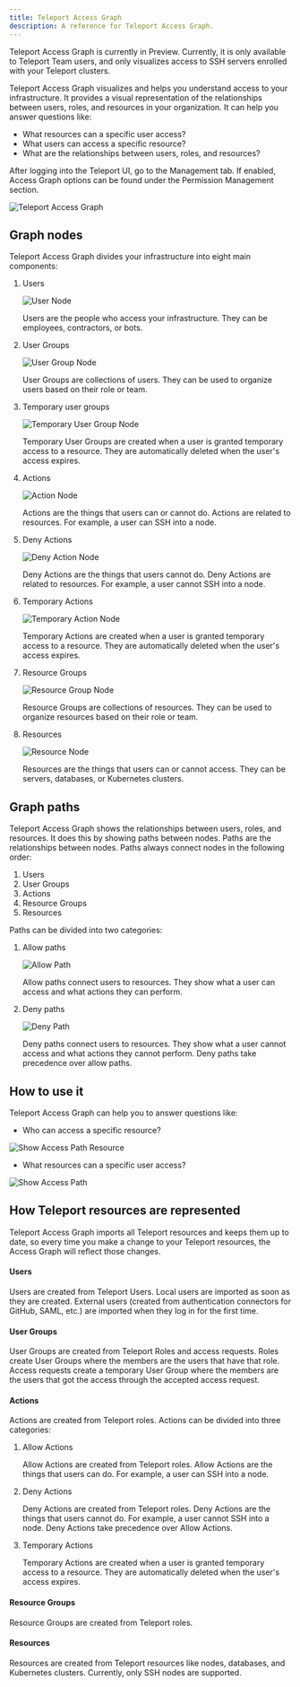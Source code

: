 ```yaml
---
title: Teleport Access Graph
description: A reference for Teleport Access Graph.
---
```


<Admonition type="tip" title="Preview">
  Teleport Access Graph is currently in Preview. Currently, it is only available
  to Teleport Team users, and only visualizes access to SSH servers enrolled with your Teleport clusters.
</Admonition>

Teleport Access Graph visualizes and helps you understand access to your
infrastructure. It provides a visual representation of the relationships between
users, roles, and resources in your organization. It can help you answer
questions like:

- What resources can a specific user access?
- What users can access a specific resource?
- What are the relationships between users, roles, and resources?

After logging into the Teleport UI, go to the Management tab. If enabled, Access Graph options can be found
under the Permission Management section.

![Teleport Access Graph](../img/access-graph/main-view.png)

## Graph nodes

Teleport Access Graph divides your infrastructure into eight main components:

1. Users

    ![User Node](../img/access-graph/user-node.png)

    Users are the people who access your infrastructure. They can be employees,
    contractors, or bots.

2. User Groups

    ![User Group Node](../img/access-graph/user-group-node.png)

    User Groups are collections of users. They can be used to organize users
    based on their role or team.

3. Temporary user groups

    ![Temporary User Group Node](../img/access-graph/temporary-user-group-node.png)

    Temporary User Groups are created when a user is granted temporary access to a
    resource. They are automatically deleted when the user's access expires.

4. Actions

    ![Action Node](../img/access-graph/allow-action-node.png)

    Actions are the things that users can or cannot do. Actions are related to
    resources. For example, a user can SSH into a node.

5. Deny Actions

    ![Deny Action Node](../img/access-graph/deny-action-node.png)

    Deny Actions are the things that users cannot do. Deny Actions are related to
    resources. For example, a user cannot SSH into a node.

6. Temporary Actions

    ![Temporary Action Node](../img/access-graph/temporary-action-node.png)

    Temporary Actions are created when a user is granted temporary access to a
    resource. They are automatically deleted when the user's access expires.

7. Resource Groups

    ![Resource Group Node](../img/access-graph/resource-group-node.png)

    Resource Groups are collections of resources. They can be used to organize
    resources based on their role or team.

8. Resources

    ![Resource Node](../img/access-graph/resource-node.png)

    Resources are the things that users can or cannot access. They can be
    servers, databases, or Kubernetes clusters.

## Graph paths

Teleport Access Graph shows the relationships between users, roles, and
resources. It does this by showing paths between nodes. Paths are the
relationships between nodes. Paths always connect nodes in the following order:

1. Users
1. User Groups
1. Actions
1. Resource Groups
1. Resources

Paths can be divided into two categories:

1. Allow paths

    ![Allow Path](../img/access-graph/allow-path.png)

    Allow paths connect users to resources. They show what a user can access
    and what actions they can perform.

2. Deny paths

      ![Deny Path](../img/access-graph/deny-path.png)

      Deny paths connect users to resources. They show what a user cannot access
      and what actions they cannot perform. Deny paths take precedence over allow
      paths.

## How to use it

Teleport Access Graph can help you to answer questions like:

- Who can access a specific resource?

![Show Access Path Resource](../img/access-graph/show-access-path-resource.gif)

- What resources can a specific user access?

![Show Access Path](../img/access-graph/show-access-path.gif)


## How Teleport resources are represented

Teleport Access Graph imports all Teleport resources and keeps them up to date, so every time you make a change
to your Teleport resources, the Access Graph will reflect those changes.

#### Users

Users are created from Teleport Users.
Local users are imported as soon as they are created.
External users (created from authentication connectors for GitHub, SAML, etc.) are imported when they log in for the first time.

#### User Groups

User Groups are created from Teleport Roles and access requests. Roles create User Groups where the members
are the users that have that role. Access requests create a temporary User Group where the members are the users that
got the access through the accepted access request.

#### Actions

Actions are created from Teleport roles. Actions can be divided into three
categories:

1. Allow Actions

    Allow Actions are created from Teleport roles. Allow Actions are the things
    that users can do. For example, a user can SSH into a node.

2. Deny Actions

    Deny Actions are created from Teleport roles. Deny Actions are the things
    that users cannot do. For example, a user cannot SSH into a node. Deny
    Actions take precedence over Allow Actions.

3. Temporary Actions

    Temporary Actions are created when a user is granted temporary access to a
    resource. They are automatically deleted when the user's access expires.

#### Resource Groups

Resource Groups are created from Teleport roles.

#### Resources

Resources are created from Teleport resources like nodes, databases, and
Kubernetes clusters. Currently, only SSH nodes are supported.

